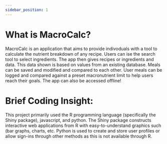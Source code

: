 ```yaml
---
sidebar_position: 1
---
```


# What is MacroCalc?
MacroCalc is an application that aims to provide indivoduals with a tool to calculate the nutrient breakdown of any recipe. Users can ise the search tool to select ingredients. The app then gives recipes or ingredients and data. This data shown is based on values from an existing database. Meals can be saved and modified and compared to each other. User meals can be logged and compared against a preset macronutrient limit to help users reach their goals. The app can also be accessed offline!

# Brief Coding Insight:
This project primarily used the R programming language (specifically the Shiny package), javascript, and python. The Shiny package constructs interactive web applications from R with easy-to-understand graphics such (bar graphs, charts, etc. Python is used to create and store user profiles or allow sign-ins through other methods as this is not available through R.
